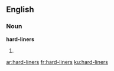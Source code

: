 ==English==

===Noun===
'''hard-liners'''

# {{plural of|[[hard-liner]]}}

[[ar:hard-liners]]
[[fr:hard-liners]]
[[ku:hard-liners]]